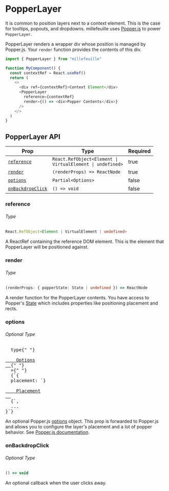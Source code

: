 
# PopperLayer

<PopperLayerExample />

It is common to position layers next to a context element. This is the case for
tooltips, popouts, and dropdowns. millefeuille uses
[Popper.js](https://popper.js.org/) to power `PopperLayer`.

PopperLayer renders a wrapper div whose position is managed by Popper.js. Your
`render` function provides the contents of this div.

```typescript
import { PopperLayer } from "millefeuille"

function MyComponent() {
  const contextRef = React.useRef()
  return (
    <>
      <div ref={contextRef}>Context Element</div>
      <PopperLayer
        reference={contextRef}
        render={() => <div>Popper Contents</div>}
      />
    </>
  )
}
```

## PopperLayer API

| Prop                                  | Type                                                                                               | Required |
| ------------------------------------- | -------------------------------------------------------------------------------------------------- | -------- |
| [`reference`](#reference)             | <code class="language-text">React.RefObject<Element &#124; VirtualElement &#124; undefined></code> | true     |
| [`render`](#render)                   | `(renderProps) => ReactNode`                                                                       | true     |
| [`options`](#options)                 | `Partial<Options>`                                                                                 | false    |
| [`onBackdropClick`](#onbackdropclick) | `() => void`                                                                                       | false    |

### reference

###### Type

```typescript
React.RefObject<Element | VirtualElement | undefined>
```

A ReactRef containing the reference DOM element. This is the element that
PopperLayer will be positioned against.

### render

###### Type

<!-- prettier-ignore -->
```typescript
(renderProps: { popperState: State | undefined }) => ReactNode
```

A render function for the PopperLayer contents. You have access to Popper's
[State](https://github.com/popperjs/popper-core/blob/56af968be69f0d16f6b0202f8ac2730c412513c8/src/types.js#L54-L77)
which includes properties like positioning placement and rects.

### options

###### Optional Type

<pre class="language-typescript">
  type{" "}
  <a href="https://github.com/popperjs/popper-core/blob/1c380a42cccc5286786bcd73872f2f5157a99db8/src/types.js#L107-L112">
    Options
  </a>{" "}
  ={" "}
  {`{
  placement: `}
  <a href="https://github.com/popperjs/popper-core/blob/1c380a42cccc5286786bcd73872f2f5157a99db8/src/enums.js#L41">
    Placement
  </a>
  {`,
  ...
}`}
</pre>

An optional Popper.js [options](https://github.com/popperjs/popper-core/blob/56af968be69f0d16f6b0202f8ac2730c412513c8/src/types.js#L107-L112)
object. This prop is forwarded to Popper.js and allows you to configure the
layer's placement and a lot of popper behavior. See [Popper.js documentation](https://popper.js.org/docs/v2/constructors/#options).

### onBackdropClick

###### Optional Type

```typescript
() => void
```

An optional callback when the user clicks away.
